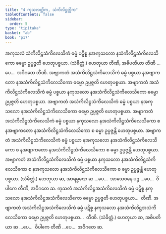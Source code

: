 ```yaml
---
title: "4 ကုသလတ္တိက, သံကိလိဋ္ဌတ္တိက"
tableOfContents: false
sidebar:
  order: 5
type: "tipitaka"
basket: "ab"
book: "p17"
---
```



<DynamicBreadcrumb />

<Division number="15" book="p17" e="ch" v="40" p="293">

<Paragraph number="35" book="p17">
အကုသလံ သံကိလိဋ္ဌသံကိလေသိကံ ဓမ္မံ ပဋိစ္စ နအကုသလော နသံကိလိဋ္ဌသံကိလေသိကော ဓမ္မော ဥပ္ပဇ္ဇတိ ဟေတုပစ္စယာ. (သံခိတ္တံ.) ဟေတုယာ တီဏိ, အဓိပတိယာ တီဏိ …ပေ…  အဝိဂတေ တီဏိ.
</Paragraph>

<Paragraph number="36" book="p17">
အဗျာကတံ အသံကိလိဋ္ဌသံကိလေသိကံ ဓမ္မံ ပစ္စယာ နအဗျာကတော နအသံကိလိဋ္ဌသံကိလေသိကော ဓမ္မော ဥပ္ပဇ္ဇတိ ဟေတုပစ္စယာ. အဗျာကတံ အသံကိလိဋ္ဌသံကိလေသိကံ ဓမ္မံ ပစ္စယာ နကုသလော နအသံကိလိဋ္ဌသံကိလေသိကော ဓမ္မော ဥပ္ပဇ္ဇတိ ဟေတုပစ္စယာ. အဗျာကတံ အသံကိလိဋ္ဌသံကိလေသိကံ ဓမ္မံ ပစ္စယာ နအကုသလော နအသံကိလိဋ္ဌသံကိလေသိကော ဓမ္မော ဥပ္ပဇ္ဇတိ ဟေတုပစ္စယာ. အဗျာကတံ အသံကိလိဋ္ဌသံကိလေသိကံ ဓမ္မံ ပစ္စယာ နကုသလော နအသံကိလိဋ္ဌသံကိလေသိကော စ နအဗျာကတော နအသံကိလိဋ္ဌသံကိလေသိကော စ ဓမ္မာ ဥပ္ပဇ္ဇန္တိ ဟေတုပစ္စယာ. အဗျာကတံ အသံကိလိဋ္ဌသံကိလေသိကံ ဓမ္မံ ပစ္စယာ နအကုသလော နအသံကိလိဋ္ဌသံကိလေသိကော စ နအဗျာကတော နအသံကိလိဋ္ဌသံကိလေသိကော စ ဓမ္မာ ဥပ္ပဇ္ဇန္တိ ဟေတုပစ္စယာ. အဗျာကတံ အသံကိလိဋ္ဌသံကိလေသိကံ ဓမ္မံ ပစ္စယာ နကုသလော နအသံကိလိဋ္ဌသံကိလေသိကော စ နအကုသလော နအသံကိလိဋ္ဌသံကိလေသိကော စ ဓမ္မာ ဥပ္ပဇ္ဇန္တိ ဟေတုပစ္စယာ. (သံခိတ္တံ.) ဟေတုယာ ဆ, အာရမ္မဏေ ဆ …ပေ…  အာသေဝနေ ပဉ္စ …ပေ…  ဝိပါကေ တီဏိ, အဝိဂတေ ဆ.
</Paragraph>

</Division>
<Division number="16" book="p17" e="ch" v="40" p="293">

<Paragraph number="37" book="p17">
ကုသလံ အသံကိလိဋ္ဌအသံကိလေသိကံ ဓမ္မံ ပဋိစ္စ နကုသလော နအသံကိလိဋ္ဌအသံကိလေသိကော ဓမ္မော ဥပ္ပဇ္ဇတိ ဟေတုပစ္စယာ…  တီဏိ.
</Paragraph>

<Paragraph number="38" book="p17">
အဗျာကတံ အသံကိလိဋ္ဌအသံကိလေသိကံ ဓမ္မံ ပဋိစ္စ နကုသလော နအသံကိလိဋ္ဌအသံကိလေသိကော ဓမ္မော ဥပ္ပဇ္ဇတိ ဟေတုပစ္စယာ…  တီဏိ. (သံခိတ္တံ.)
</Paragraph>

<Paragraph number="39" book="p17">
ဟေတုယာ ဆ, အဓိပတိယာ ဆ …ပေ…  ဝိပါကေ တီဏိ …ပေ…  အဝိဂတေ ဆ.
</Paragraph>
</Division>